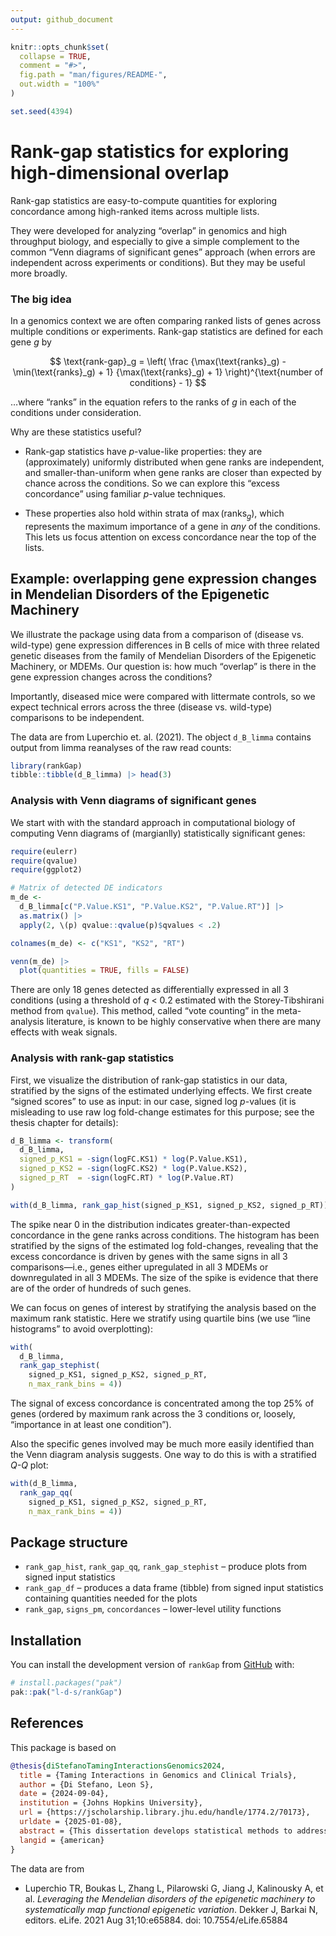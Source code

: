 ```yaml
---
output: github_document
---
```


<!-- README.md is generated from README.Rmd. Please edit that file -->

```r
knitr::opts_chunk$set(
  collapse = TRUE,
  comment = "#>",
  fig.path = "man/figures/README-",
  out.width = "100%"
)

set.seed(4394)
```

# Rank-gap statistics for exploring high-dimensional overlap

<!-- badges: start -->
<!-- badges: end -->

Rank-gap statistics are easy-to-compute quantities for exploring concordance
among high-ranked items across multiple lists.

They were developed for analyzing "overlap" in genomics and high throughput
biology, and especially to give a simple complement to the common "Venn
diagrams of significant genes" approach (when errors are independent across
experiments or conditions). But they may be useful more broadly.

### The big idea

In a genomics context we are often comparing ranked lists of genes across
multiple conditions or experiments. Rank-gap statistics are defined for each
gene $g$ by

$$
\text{rank-gap}_g = \left(
   \frac
       {\max(\text{ranks}_g) - \min(\text{ranks}_g) + 1}
       {\max(\text{ranks}_g) + 1}
\right)^{\text{number of conditions} - 1}
$$

…where “ranks” in the equation refers to the ranks of $g$ in each of the
conditions under consideration.

Why are these statistics useful?

-   Rank-gap statistics have *p*-value-like properties: they are (approximately)
uniformly distributed when gene ranks are independent, and smaller-than-uniform
when gene ranks are closer than expected by chance across the conditions. So we
can explore this "excess concordance" using familiar _p_-value techniques.

-   These properties also hold within strata of $\max(\text{ranks}_g)$, which
represents the maximum importance of a gene in _any_ of the conditions. This
lets us focus attention on excess concordance near the top of the lists.

## Example: overlapping gene expression changes in Mendelian Disorders of the Epigenetic Machinery

We illustrate the package using data from a comparison of (disease vs.
wild-type) gene expression differences in B cells of mice with three related
genetic diseases from the family of Mendelian Disorders of the Epigenetic
Machinery, or MDEMs. Our question is: how much "overlap" is there in the gene
expression changes across the conditions?

Importantly, diseased mice were compared with littermate controls, so we expect
technical errors across the three (disease vs. wild-type) comparisons to be
independent.

The data are from Luperchio et. al. (2021). The object `d_B_limma` contains
output from limma reanalyses of the raw read counts:

```r
library(rankGap)
tibble::tibble(d_B_limma) |> head(3)
```

### Analysis with Venn diagrams of significant genes

We start with with the standard approach in computational biology of computing
Venn diagrams of (margianlly) statistically significant genes:

```r
require(eulerr)
require(qvalue)
require(ggplot2)

# Matrix of detected DE indicators
m_de <-
  d_B_limma[c("P.Value.KS1", "P.Value.KS2", "P.Value.RT")] |>
  as.matrix() |>
  apply(2, \(p) qvalue::qvalue(p)$qvalues < .2)

colnames(m_de) <- c("KS1", "KS2", "RT")

venn(m_de) |>
  plot(quantities = TRUE, fills = FALSE)
```

There are only 18 genes detected as differentially expressed in all 3
conditions (using a threshold of _q_ < 0.2 estimated with the Storey-Tibshirani
method from `qvalue`). This method, called "vote counting" in the meta-analysis
literature, is known to be highly conservative when there are many effects with
weak signals.

### Analysis with rank-gap statistics

First, we visualize the distribution of rank-gap statistics in our data,
stratified by the signs of the estimated underlying effects. We first create
"signed scores" to use as input: in our case, signed log _p_-values (it is
misleading to use raw log fold-change estimates for this purpose; see the
thesis chapter for details):

```r
d_B_limma <- transform(
  d_B_limma,
  signed_p_KS1 = -sign(logFC.KS1) * log(P.Value.KS1),
  signed_p_KS2 = -sign(logFC.KS2) * log(P.Value.KS2),
  signed_p_RT  = -sign(logFC.RT) * log(P.Value.RT)
)

with(d_B_limma, rank_gap_hist(signed_p_KS1, signed_p_KS2, signed_p_RT))
```


The spike near 0 in the distribution indicates greater-than-expected
concordance in the gene ranks across conditions. The histogram has been
stratified by the signs of the estimated log fold-changes, revealing that the
excess concordance is driven by genes with the same signs in all 3
comparisons—i.e., genes either upregulated in all 3 MDEMs or downregulated in
all 3 MDEMs. The size of the spike is evidence that there are of the order of
hundreds of such genes.

We can focus on genes of interest by stratifying the analysis based on the
maximum rank statistic. Here we stratify using quartile bins (we use "line
histograms" to avoid overplotting):

```r
with(
  d_B_limma,
  rank_gap_stephist(
    signed_p_KS1, signed_p_KS2, signed_p_RT,
    n_max_rank_bins = 4))
```

The signal of excess concordance is concentrated among the top 25% of genes
(ordered by maximum rank across the 3 conditions or, loosely, "importance in at
least one condition").

Also the specific genes involved may be much more easily identified than the
Venn diagram analysis suggests. One way to do this is with a stratified _Q-Q_
plot:

```r
with(d_B_limma,
  rank_gap_qq(
    signed_p_KS1, signed_p_KS2, signed_p_RT,
    n_max_rank_bins = 4))
```

## Package structure

-   `rank_gap_hist`, `rank_gap_qq`, `rank_gap_stephist` -- produce plots from 
    signed input statistics
-   `rank_gap_df` -- produces a data frame (tibble) from signed input statistics
    containing quantities needed for the plots
-   `rank_gap`, `signs_pm`, `concordances` -- lower-level utility functions

## Installation

You can install the development version of `rankGap` from
[GitHub](https://github.com/) with:

``` r
# install.packages("pak")
pak::pak("l-d-s/rankGap")
```

## References

This package is based on

```bibtex
@thesis{diStefanoTamingInteractionsGenomics2024,
  title = {Taming Interactions in Genomics and Clinical Trials},
  author = {Di Stefano, Leon S},
  date = {2024-09-04},
  institution = {Johns Hopkins University},
  url = {https://jscholarship.library.jhu.edu/handle/1774.2/70173},
  urldate = {2025-01-08},
  abstract = {This dissertation develops statistical methods to address two challenges in contemporary biomedical research. The first is understanding shared mechanisms underlying related diseases using high- throughput molecular data, motivated by a study of gene expression changes in a group of rare genetic disorders called Mendelian Disorders of the Epigenetic Machinery or MDEMs (Luperchio et al., 2021). We develop a simple approach to assessing the degree of overlap among the disorders based on rescaled differences in ranks of each gene across conditions, which we call “rank-gap” statistics. Rank-gap statistics have p-value-like properties that highlight concordance among genes ranked highly in at least one condition, and we argue that the number of smaller than expected rank-gap statistics estimates a meaningful overlap metric in the limit of small measurement error. Rank-gap statistics also possess three- and higher-way analogues. We compare our proposal with other rank-based overlap methods in the literature, and evaluate a diverse group of related methods in a simulation study. Our approach provides a simple complement to the predominant practice in genomics of forming Venn diagrams of statistically significant genes. The second challenge is understanding how treatment effects vary among different types of patients using data from clinical trials. The standard approach—one-at-a-time subgroup or interaction analysis of candidate covariates—suffers from difficulties of inference and interpretation. We develop the proportional interaction model, a parsimonious extension of additive regression adjustment also considered by Follmann and Proschan (1999) and Kovalchik, Varadhan, and Weiss (2013) in which benefits and harms from treatment vary as a function of a “score” that also predicts outcomes in each treatment group. An asymptotic analysis enables us to assess the sample sizes required to detect proportional interactions in practice, and we propose a symmetrical re-parametrization of the model that allows for stable single-step inference. We re-analyze a clinical trial of treatments for schizophrenia using our approach, showing how proportional interactions can be incorporated into a traditional regression model-building framework.},
  langid = {american}
}
```

The data are from

-   Luperchio TR, Boukas L, Zhang L, Pilarowski G, Jiang J, Kalinousky A, et al.
*Leveraging the Mendelian disorders of the epigenetic machinery to
systematically map functional epigenetic variation*. Dekker J, Barkai N,
editors. eLife. 2021 Aug 31;10:e65884. doi: 10.7554/eLife.65884
